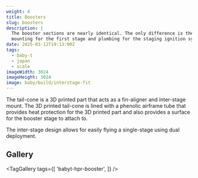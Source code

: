 ```yaml
---
weight: 4 
title: Boosters
slug: boosters
description: |
  The booster sections are nearly identical. The only difference is the addition of the inter-stage
  mounting for the first stage and plumbing for the staging ignition system in the second stage.
date: 2025-03-12T19:13:00Z
tags:
  - baby-t
  - japan
  - scale
imageWidth: 3024
imageHeight: 3024
image: baby/build/interstage-fit
---
```

The tail-cone is a 3D printed part that acts as a fin-aligner and inter-stage mount.
The 3D printed tail-cone is lined with a phenolic airframe tube that provides heat
protection for the 3D printed part and also provides a surface for the booster
stage to attach to.

The inter-stage design allows for easily flying a single-stage using dual deployment.

## Gallery

<TagGallery
  tags={[
    'babyt-hpr-booster',
  ]}
/>
